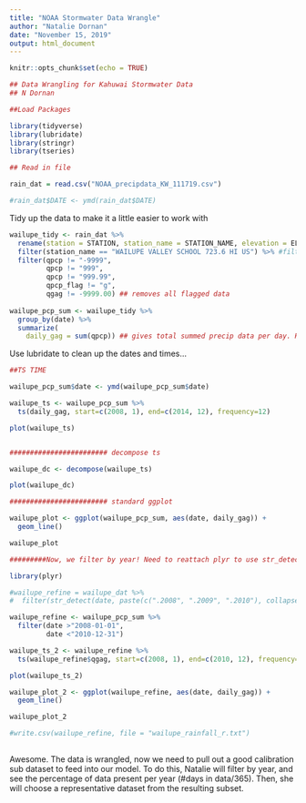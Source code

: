 ```yaml
---
title: "NOAA Stormwater Data Wrangle"
author: "Natalie Dornan"
date: "November 15, 2019"
output: html_document
---
```


```r
knitr::opts_chunk$set(echo = TRUE)
```

```r

## Data Wrangling for Kahuwai Stormwater Data
## N Dornan

##Load Packages

library(tidyverse)
library(lubridate)
library(stringr)
library(tseries)

## Read in file

rain_dat = read.csv("NOAA_precipdata_KW_111719.csv")

#rain_dat$DATE <- ymd(rain_dat$DATE)

```

Tidy up the data to make it a little easier to work with
```r

wailupe_tidy <- rain_dat %>% 
  rename(station = STATION, station_name = STATION_NAME, elevation = ELEVATION, lat = LATITUDE, lon = LONGITUDE, date = DATE, time = TIME, qgag = QGAG, qgag_flag = Measurement.Flag, qgag_qual = Quality.Flag, qgag_units = Units, qpcp = QPCP, qpcp_flag = Measurement.Flag.1, qpcp_qual = Quality.Flag.1, qpcp_units = Units.1) %>%
  filter(station_name == "WAILUPE VALLEY SCHOOL 723.6 HI US") %>% #filter to Wailupe gauge only
  filter(qpcp != "-9999",
         qpcp != "999",
         qpcp != "999.99",
         qpcp_flag != "g",
         qgag != -9999.00) ## removes all flagged data
    
wailupe_pcp_sum <- wailupe_tidy %>%  
  group_by(date) %>%
  summarize(
    daily_gag = sum(qpcp)) ## gives total summed precip data per day. HT is given in tenths of inches.
```


Use lubridate to clean up the dates and times...

```r
##TS TIME

wailupe_pcp_sum$date <- ymd(wailupe_pcp_sum$date)

wailupe_ts <- wailupe_pcp_sum %>%
  ts(daily_gag, start=c(2008, 1), end=c(2014, 12), frequency=12)

plot(wailupe_ts)


######################## decompose ts

wailupe_dc <- decompose(wailupe_ts)

plot(wailupe_dc)

######################## standard ggplot

wailupe_plot <- ggplot(wailupe_pcp_sum, aes(date, daily_gag)) +
  geom_line()

wailupe_plot

#########Now, we filter by year! Need to reattach plyr to use str_detect

library(plyr)

#wailupe_refine = wailupe_dat %>%
#  filter(str_detect(date, paste(c(".2008", ".2009", ".2010"), collapse = #'|')))

wailupe_refine <- wailupe_pcp_sum %>%
  filter(date >"2008-01-01",
         date <"2010-12-31")

wailupe_ts_2 <- wailupe_refine %>%
  ts(wailupe_refine$qgag, start=c(2008, 1), end=c(2010, 12), frequency=12)

plot(wailupe_ts_2)

wailupe_plot_2 <- ggplot(wailupe_refine, aes(date, daily_gag)) +
  geom_line()

wailupe_plot_2

#write.csv(wailupe_refine, file = "wailupe_rainfall_r.txt")   
  
```

Awesome. The data is wrangled, now we need to pull out a good calibration sub dataset to feed into our model. 
To do this, Natalie will filter by year, and see the percentage of data present per year (#days in data/365). Then, she will choose a representative dataset from the resulting subset. 


```r



```

